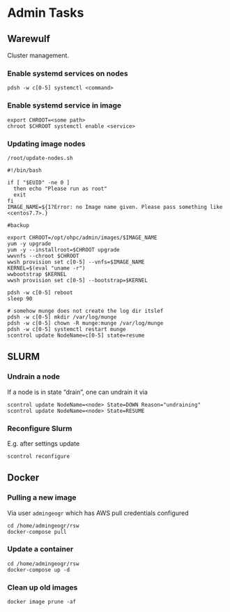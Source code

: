 # Admin Tasks

## Warewulf

Cluster management.

### Enable systemd services on nodes

```
pdsh -w c[0-5] systemctl <command>
```

### Enable systemd service in image

```
export CHROOT=<some path>
chroot $CHROOT systemctl enable <service>
```

### Updating image nodes


`/root/update-nodes.sh`

```
#!/bin/bash

if [ "$EUID" -ne 0 ]
  then echo "Please run as root"
  exit
fi
IMAGE_NAME=${1?Error: no Image name given. Please pass something like <centos7.7>.}

#backup

export CHROOT=/opt/ohpc/admin/images/$IMAGE_NAME
yum -y upgrade
yum -y --installroot=$CHROOT upgrade
wwvnfs --chroot $CHROOT
wwsh provision set c[0-5] --vnfs=$IMAGE_NAME
KERNEL=$(eval "uname -r")
wwbootstrap $KERNEL
wwsh provision set c[0-5] --bootstrap=$KERNEL

pdsh -w c[0-5] reboot
sleep 90

# somehow munge does not create the log dir itslef
pdsh -w c[0-5] mkdir /var/log/munge
pdsh -w c[0-5] chown -R munge:munge /var/log/munge
pdsh -w c[0-5] systemctl restart munge
scontrol update NodeName=c[0-5] state=resume
```

## SLURM

### Undrain a node

If a node is in state "drain", one can undrain it via

```
scontrol update NodeName=<node> State=DOWN Reason="undraining"
scontrol update NodeName=<node> State=RESUME
```

### Reconfigure Slurm

E.g. after settings update

```
scontrol reconfigure
```

## Docker

### Pulling a new image

Via user `admingeogr` which has AWS pull credentials configured

```
cd /home/admingeogr/rsw
docker-compose pull
```

### Update a container

```
cd /home/admingeogr/rsw
docker-compose up -d
```

### Clean up old images

```
docker image prune -af
```
